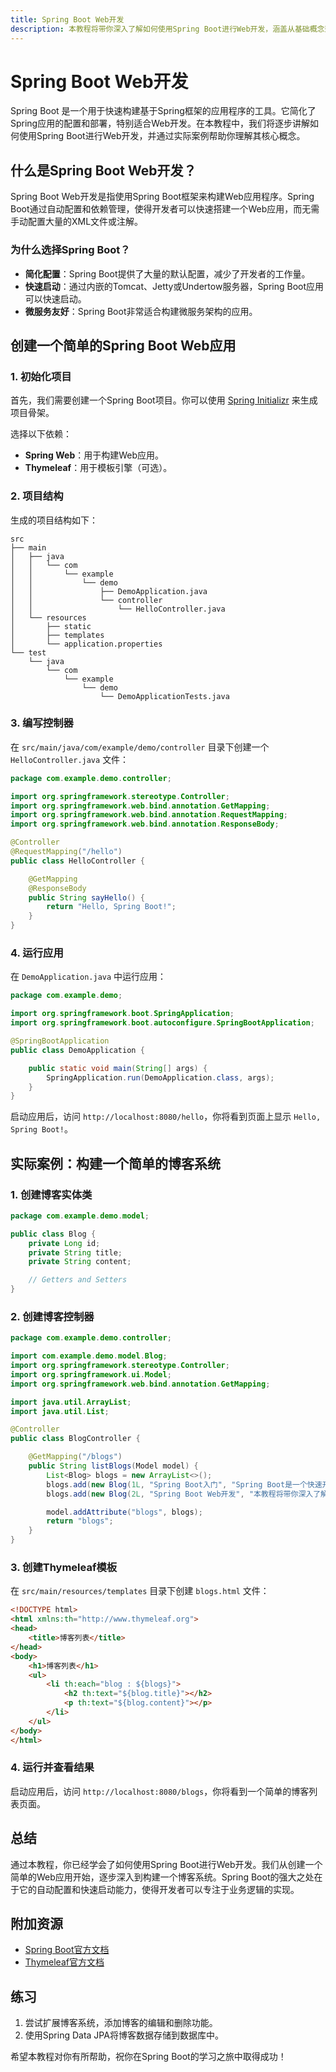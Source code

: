 ```yaml
---
title: Spring Boot Web开发
description: 本教程将带你深入了解如何使用Spring Boot进行Web开发，涵盖从基础概念到实际应用的全过程，适合初学者。
---
```


# Spring Boot Web开发

Spring Boot 是一个用于快速构建基于Spring框架的应用程序的工具。它简化了Spring应用的配置和部署，特别适合Web开发。在本教程中，我们将逐步讲解如何使用Spring Boot进行Web开发，并通过实际案例帮助你理解其核心概念。

## 什么是Spring Boot Web开发？

Spring Boot Web开发是指使用Spring Boot框架来构建Web应用程序。Spring Boot通过自动配置和依赖管理，使得开发者可以快速搭建一个Web应用，而无需手动配置大量的XML文件或注解。

### 为什么选择Spring Boot？

- **简化配置**：Spring Boot提供了大量的默认配置，减少了开发者的工作量。
- **快速启动**：通过内嵌的Tomcat、Jetty或Undertow服务器，Spring Boot应用可以快速启动。
- **微服务友好**：Spring Boot非常适合构建微服务架构的应用。

## 创建一个简单的Spring Boot Web应用

### 1. 初始化项目

首先，我们需要创建一个Spring Boot项目。你可以使用 [Spring Initializr](https://start.spring.io/) 来生成项目骨架。

选择以下依赖：
- **Spring Web**：用于构建Web应用。
- **Thymeleaf**：用于模板引擎（可选）。

### 2. 项目结构

生成的项目结构如下：

```
src
├── main
│   ├── java
│   │   └── com
│   │       └── example
│   │           └── demo
│   │               ├── DemoApplication.java
│   │               └── controller
│   │                   └── HelloController.java
│   └── resources
│       ├── static
│       ├── templates
│       └── application.properties
└── test
    └── java
        └── com
            └── example
                └── demo
                    └── DemoApplicationTests.java
```

### 3. 编写控制器

在 `src/main/java/com/example/demo/controller` 目录下创建一个 `HelloController.java` 文件：

```java
package com.example.demo.controller;

import org.springframework.stereotype.Controller;
import org.springframework.web.bind.annotation.GetMapping;
import org.springframework.web.bind.annotation.RequestMapping;
import org.springframework.web.bind.annotation.ResponseBody;

@Controller
@RequestMapping("/hello")
public class HelloController {

    @GetMapping
    @ResponseBody
    public String sayHello() {
        return "Hello, Spring Boot!";
    }
}
```

### 4. 运行应用

在 `DemoApplication.java` 中运行应用：

```java
package com.example.demo;

import org.springframework.boot.SpringApplication;
import org.springframework.boot.autoconfigure.SpringBootApplication;

@SpringBootApplication
public class DemoApplication {

    public static void main(String[] args) {
        SpringApplication.run(DemoApplication.class, args);
    }
}
```

启动应用后，访问 `http://localhost:8080/hello`，你将看到页面上显示 `Hello, Spring Boot!`。

## 实际案例：构建一个简单的博客系统

### 1. 创建博客实体类

```java
package com.example.demo.model;

public class Blog {
    private Long id;
    private String title;
    private String content;

    // Getters and Setters
}
```

### 2. 创建博客控制器

```java
package com.example.demo.controller;

import com.example.demo.model.Blog;
import org.springframework.stereotype.Controller;
import org.springframework.ui.Model;
import org.springframework.web.bind.annotation.GetMapping;

import java.util.ArrayList;
import java.util.List;

@Controller
public class BlogController {

    @GetMapping("/blogs")
    public String listBlogs(Model model) {
        List<Blog> blogs = new ArrayList<>();
        blogs.add(new Blog(1L, "Spring Boot入门", "Spring Boot是一个快速开发框架..."));
        blogs.add(new Blog(2L, "Spring Boot Web开发", "本教程将带你深入了解如何使用Spring Boot进行Web开发..."));

        model.addAttribute("blogs", blogs);
        return "blogs";
    }
}
```

### 3. 创建Thymeleaf模板

在 `src/main/resources/templates` 目录下创建 `blogs.html` 文件：

```html
<!DOCTYPE html>
<html xmlns:th="http://www.thymeleaf.org">
<head>
    <title>博客列表</title>
</head>
<body>
    <h1>博客列表</h1>
    <ul>
        <li th:each="blog : ${blogs}">
            <h2 th:text="${blog.title}"></h2>
            <p th:text="${blog.content}"></p>
        </li>
    </ul>
</body>
</html>
```

### 4. 运行并查看结果

启动应用后，访问 `http://localhost:8080/blogs`，你将看到一个简单的博客列表页面。

## 总结

通过本教程，你已经学会了如何使用Spring Boot进行Web开发。我们从创建一个简单的Web应用开始，逐步深入到构建一个博客系统。Spring Boot的强大之处在于它的自动配置和快速启动能力，使得开发者可以专注于业务逻辑的实现。

## 附加资源

- [Spring Boot官方文档](https://spring.io/projects/spring-boot)
- [Thymeleaf官方文档](https://www.thymeleaf.org/documentation.html)

## 练习

1. 尝试扩展博客系统，添加博客的编辑和删除功能。
2. 使用Spring Data JPA将博客数据存储到数据库中。

希望本教程对你有所帮助，祝你在Spring Boot的学习之旅中取得成功！